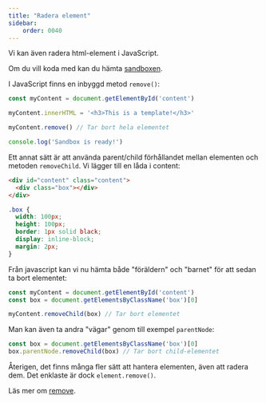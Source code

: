 ```yaml
---
title: "Radera element" 
sidebar:
    order: 0040
---
```


Vi kan även radera html-element i JavaScript. 

Om du vill koda med kan du hämta [sandboxen](https://github.com/webtec-2024/teacher/tree/main/example/sandbox/sandbox.html).

I JavaScript finns en inbyggd metod `remove()`:

```js title="js"
const myContent = document.getElementById('content')

myContent.innerHTML = '<h3>This is a template!</h3>'

myContent.remove() // Tar bort hela elementet

console.log('Sandbox is ready!')
```

Ett annat sätt är att använda parent/child förhållandet mellan elementen och metoden `removeChild`. Vi lägger till en låda i content:

```html title="html"
<div id="content" class="content">
  <div class="box"></div>
</div>
```

```css title="css"
.box {
  width: 100px;
  height: 100px;
  border: 1px solid black;
  display: inline-block;
  margin: 2px;
}
```

Från javascript kan vi nu hämta både "föräldern" och "barnet" för att sedan ta bort elementet:

```js title="js"
const myContent = document.getElementById('content')
const box = document.getElementsByClassName('box')[0]

myContent.removeChild(box) // Tar bort elementet
```

Man kan även ta andra "vägar" genom till exempel `parentNode`:

```js title="js"
const box = document.getElementsByClassName('box')[0]
box.parentNode.removeChild(box) // Tar bort child-elementet
```

Återigen, det finns många fler sätt att hantera elementen, även att radera dem. Det enklaste är dock `element.remove()`.

Läs mer om [remove](https://developer.mozilla.org/en-US/docs/Web/API/Element/remove).